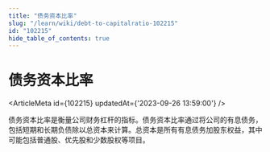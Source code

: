 ```yaml
---
title: "债务资本比率"
slug: "/learn/wiki/debt-to-capitalratio-102215"
id: "102215"
hide_table_of_contents: true
---
```



# 债务资本比率

<ArticleMeta id={102215} updatedAt={'2023-09-26 13:59:00'} />
<div className='border-solid border-b border-t-0 my-4 border-[var(--ifm-color-gray-300)]' />

债务资本比率是衡量公司财务杠杆的指标。债务资本比率通过将公司的有息债务，包括短期和长期负债除以总资本来计算。总资本是所有有息债务加股东权益，其中可能包括普通股、优先股和少数股权等项目。
